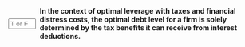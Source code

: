 ::: {.question-block}

<form onsubmit="event.preventDefault(); checkAnswerBox('module9_tf_q4','F')" style="display: flex; align-items: center; gap: 8px;">
  <input type="text" id="module9_tf_q4" name="module9_tf_q4" maxlength="1" placeholder="T or F" style="width: 55px;" data-correct-answer="F" /> 
  <label for="module9_tf_q4"><strong>In the context of optimal leverage with taxes and financial distress costs, the optimal debt level for a firm is solely determined by the tax benefits it can receive from interest deductions.</strong></label>
</form>

<div id="feedback-module9_tf_q4" class="feedback" data-status="" style="display:none;">
FALSE. While tax benefits are important, the optimal debt level also considers the trade-off with financial distress costs. Too much debt can lead to increased bankruptcy risks.
</div>

:::
